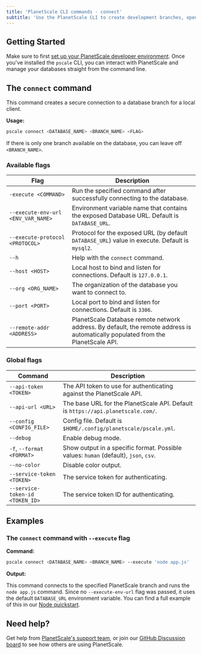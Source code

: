```yaml
---
title: 'PlanetScale CLI commands - connect'
subtitle: 'Use the PlanetScale CLI to create development branches, open deploy requests, and make non-blocking schema changes directly from your terminal.'
---
```


## Getting Started

Make sure to first [set up your PlanetScale developer environment](/concepts/planetscale-environment-setup). Once you've installed the `pscale` CLI, you can interact with PlanetScale and manage your databases straight from the command line.

## The `connect` command

This command creates a secure connection to a database branch for a local client.

**Usage:**

```bash
pscale connect <DATABASE_NAME> <BRANCH_NAME> <FLAG>
```

If there is only one branch available on the database, you can leave off `<BRANCH_NAME>`.

### Available flags

| **Flag** | **Description**        |
| -------- | --------------------------------------- |
| `-execute <COMMAND>` | Run the specified command after successfully connecting to the database. |
| `--execute-env-url <ENV_VAR_NAME>` |  Environment variable name that contains the exposed Database URL. Default is `DATABASE_URL`. |
| `--execute-protocol <PROTOCOL>` | Protocol for the exposed URL (by default `DATABASE_URL`) value in execute. Default is `mysql2`. |
| `--h` | Help with the `connect` command. |
| `--host <HOST>` | Local host to bind and listen for connections. Default is `127.0.0.1`. |
| `--org <ORG_NAME>` | The organization of the database you want to connect to. |
| `--port <PORT>` | Local port to bind and listen for connections. Default is `3306`. |
| `--remote-addr <ADDRESS>` | PlanetScale Database remote network address. By default, the remote address is automatically populated from the PlanetScale API. |



### Global flags

| **Command** | **Description**        |
| -------- | --------------------------------------- |
| `--api-token <TOKEN>` | The API token to use for authenticating against the PlanetScale API. |
| `--api-url <URL>` | The base URL for the PlanetScale API. Default is `https://api.planetscale.com/`. |
| `--config <CONFIG_FILE>` | Config file. Default is `$HOME/.config/planetscale/pscale.yml`. |
| `--debug` | Enable debug mode. |
| `-f`, `--format <FORMAT>` | Show output in a specific format. Possible values: `human` (default), `json`, `csv`. |
| `--no-color` | Disable color output. |
| `--service-token <TOKEN>` | The service token for authenticating. |
| `--service-token-id <TOKEN_ID>` | The service token ID for authenticating. |

## Examples

### The `connect` command with `--execute` flag

**Command:**

```bash
pscale connect <DATABASE_NAME> <BRANCH_NAME> --execute 'node app.js'
```

**Output:**

This command connects to the specified PlanetScale branch and runs the `node app.js` command. Since no `--execute-env-url` flag was passed, it uses the default `DATABASE_URL` environment variable. You can find a full example of this in our [Node quickstart](/tutorials/connect-nodejs-app).

## Need help?

Get help from [PlanetScale's support team](https://www.planetscale.com/support), or join our [GitHub Discussion board](https://github.com/planetscale/beta/discussions) to see how others are using PlanetScale.
